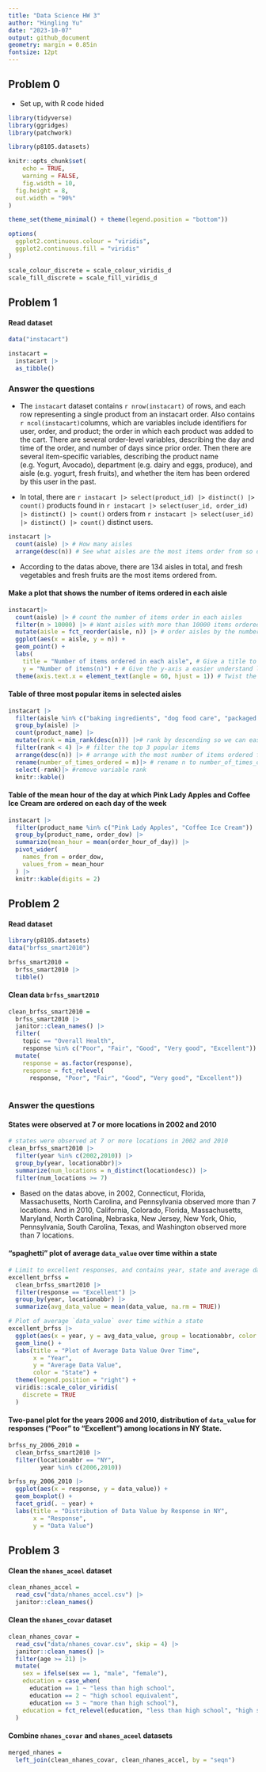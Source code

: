 ```yaml
---
title: "Data Science HW 3"
author: "Hingling Yu"
date: "2023-10-07"
output: github_document
geometry: margin = 0.85in
fontsize: 12pt
---
```


## Problem 0

- Set up, with R code hided

```r
library(tidyverse)
library(ggridges)
library(patchwork)

library(p8105.datasets)

knitr::opts_chunk$set(
	echo = TRUE,
	warning = FALSE,
	fig.width = 10, 
  fig.height = 8,
  out.width = "90%"
)

theme_set(theme_minimal() + theme(legend.position = "bottom"))

options(
  ggplot2.continuous.colour = "viridis",
  ggplot2.continuous.fill = "viridis"
)

scale_colour_discrete = scale_colour_viridis_d
scale_fill_discrete = scale_fill_viridis_d
```


## Problem 1

#### Read dataset

```r
data("instacart")

instacart = 
  instacart |> 
  as_tibble()
```

### Answer the questions

- The `instacart` dataset contains `r nrow(instacart)` of rows, and each row representing a single product from an instacart order. Also contains `r ncol(instacart)`columns, which are variables include identifiers for user, order, and product; the order in which each product was added to the cart. There are several order-level variables, describing the day and time of the order, and number of days since prior order. Then there are several item-specific variables, describing the product name (e.g. Yogurt, Avocado), department (e.g. dairy and eggs, produce), and aisle (e.g. yogurt, fresh fruits), and whether the item has been ordered by this user in the past. 

- In total, there are `r instacart |> select(product_id) |> distinct() |> count()` products found in `r instacart |> select(user_id, order_id) |> distinct() |> count()` orders from `r instacart |> select(user_id) |> distinct() |> count()` distinct users.

```r
instacart |>
  count(aisle) |> # How many aisles
  arrange(desc(n)) # See what aisles are the most items order from so descending
```

- According to the datas above, there are 134 aisles in total, and fresh vegetables and fresh fruits are the most items ordered from.


#### Make a plot that shows the number of items ordered in each aisle

```r
instacart|> 
  count(aisle) |> # count the number of items order in each aisles
  filter(n > 10000) |> # Want aisles with more than 10000 items ordered
  mutate(aisle = fct_reorder(aisle, n)) |> # order aisles by the number of items order
  ggplot(aes(x = aisle, y = n)) +
  geom_point() +
  labs(
    title = "Number of items ordered in each aisle", # Give a title to the plot
    y = "Number of items(n)") + # Give the y-axis a easier understand label
  theme(axis.text.x = element_text(angle = 60, hjust = 1)) # Twist the angle of text in the x-axis for easier reading
```


#### Table of three most popular items in selected aisles

```r
instacart |>
  filter(aisle %in% c("baking ingredients", "dog food care", "packaged vegetables fruits")) |>
  group_by(aisle) |>
  count(product_name) |>
  mutate(rank = min_rank(desc(n))) |># rank by descending so we can easily get the top 3 popular products in each of the aisle we want
  filter(rank < 4) |> # filter the top 3 popular items
  arrange(desc(n)) |> # arrange with the most number of items ordered first
  rename(number_of_times_ordered = n)|> # rename n to number_of_times_ordered
  select(-rank)|> #remove variable rank
  knitr::kable()
```



#### Table of the mean hour of the day at which Pink Lady Apples and Coffee Ice Cream are ordered on each day of the week

```r
instacart |>
  filter(product_name %in% c("Pink Lady Apples", "Coffee Ice Cream")) |>
  group_by(product_name, order_dow) |>
  summarize(mean_hour = mean(order_hour_of_day)) |>
  pivot_wider(
    names_from = order_dow,
    values_from = mean_hour
  ) |>
  knitr::kable(digits = 2)

```



## Problem 2

#### Read dataset

```r
library(p8105.datasets)
data("brfss_smart2010")

brfss_smart2010 = 
  brfss_smart2010 |>
  tibble()
```


#### Clean data `brfss_smart2010`

```r
clean_brfss_smart2010 =
  brfss_smart2010 |>
  janitor::clean_names() |>
  filter(
    topic == "Overall Health", 
    response %in% c("Poor", "Fair", "Good", "Very good", "Excellent")) |>
  mutate(
    response = as.factor(response),
    response = fct_relevel(
      response, "Poor", "Fair", "Good", "Very good", "Excellent")) 
  
```


### Answer the questions

#### States were observed at 7 or more locations in 2002 and 2010

```r
# states were observed at 7 or more locations in 2002 and 2010
clean_brfss_smart2010 |>
  filter(year %in% c(2002,2010)) |>
  group_by(year, locationabbr)|>
  summarize(num_locations = n_distinct(locationdesc)) |>
  filter(num_locations >= 7)
```
- Based on the datas above, in 2002, Connecticut, Florida, Massachusetts, North Carolina, and Pennsylvania observed more than 7 locations. And in 2010, California, Colorado, Florida, Massachusetts, Maryland, North Carolina, Nebraska, New Jersey, New York, Ohio, Pennsylvania, South Carolina, Texas, and Washington observed more than 7 locations.

#### “spaghetti” plot of average `data_value` over time within a state

```r
# Limit to excellent responses, and contains year, state and average data_value cross locations
excellent_brfss = 
  clean_brfss_smart2010 |>
  filter(response == "Excellent") |>
  group_by(year, locationabbr) |>
  summarize(avg_data_value = mean(data_value, na.rm = TRUE))

# Plot of average `data_value` over time within a state
excellent_brfss |>
  ggplot(aes(x = year, y = avg_data_value, group = locationabbr, color = locationabbr)) +
  geom_line() +
  labs(title = "Plot of Average Data Value Over Time",
       x = "Year",
       y = "Average Data Value",
       color = "State") +
  theme(legend.position = "right") +
  viridis::scale_color_viridis(
    discrete = TRUE
  )
```

#### Two-panel plot for the years 2006 and 2010, distribution of `data_value` for responses (“Poor” to “Excellent”) among locations in NY State.


```r
brfss_ny_2006_2010 = 
  clean_brfss_smart2010 |>
  filter(locationabbr == "NY",
         year %in% c(2006,2010))

brfss_ny_2006_2010 |>
  ggplot(aes(x = response, y = data_value)) +
  geom_boxplot() +
  facet_grid(. ~ year) +
  labs(title = "Distribution of Data Value by Response in NY",
       x = "Response",
       y = "Data Value")
```

## Problem 3

#### Clean the `nhanes_aceel` dataset

```r
clean_nhanes_accel = 
  read_csv("data/nhanes_accel.csv") |>
  janitor::clean_names() 
```


#### Clean the `nhanes_covar` dataset
```r
clean_nhanes_covar =
  read_csv("data/nhanes_covar.csv", skip = 4) |>
  janitor::clean_names() |>
  filter(age >= 21) |>
  mutate(
    sex = ifelse(sex == 1, "male", "female"),
    education = case_when(
      education == 1 ~ "less than high school",
      education == 2 ~ "high school equivalent",
      education == 3 ~ "more than high school"),
    education = fct_relevel(education, "less than high school", "high school equivalent", "more than high school")
  )

```

#### Combine `nhanes_covar` and `nhanes_aceel` datasets

```r
merged_nhanes = 
  left_join(clean_nhanes_covar, clean_nhanes_accel, by = "seqn")
```



